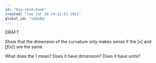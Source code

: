 ```yaml
---
id: "boy-send-book"
created: "Tue Jul 20 14:12:51 2021"
global_id: "v2doBq"
---
```


DRAFT

Show that the dimension of the curvature only makes sense if the $[x]$ and $[f(x)]$ are the same.

What does the 1 mean? Does it have dimension? Does it have units?
